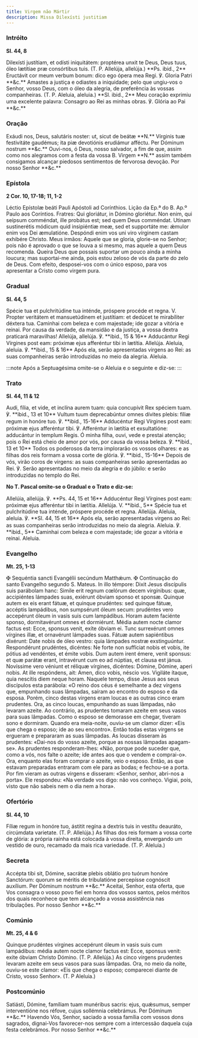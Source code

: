 ```yaml
---
title: Virgem não Mártir
description: Missa Dilexísti justitiam
---
```


### Intróito

**Sl. 44, 8**

<div class="side-by-side not-content">
  <span>
    Dilexísti justítiam, et odísti iniquitátem: proptérea unxit te Deus, Deus
    tuus, óleo lætítiae præ consórtibus tuis. (T. P. Allelúja, allelúja.) **Ps.
    ibid., 2** Eructávit cor meum verbum bonum: dico ego ópera mea Regi. ℣.
    Gloria Patri **&c.**
  </span>
  <span>
    Amastes a justiça e odiastes a iniquidade; pelo que ungiu-vos o Senhor,
    vosso Deus, com o óleo da alegria, de preferência às vossas companheiras.
    (T. P. Aleluia, aleluia.) **Sl. ibid., 2** Meu coração exprimiu uma
    excelente palavra: Consagro ao Rei as minhas obras. ℣. Glória ao Pai **&c.**
  </span>
</div>

### Oração

<div class="side-by-side not-content">
  <span>
    Exáudi nos, Deus, salutáris noster: ut, sicut de beátæ **N.**  Vírginis tuæ
    festivitáte gaudémus; ita piæ devotiónis erudiámur afféctu. Per Dóminum
    nostrum **&c.**
  </span>
  <span>
    Ouvi-nos, ó Deus, nosso salvador, a fim de que, assim como nos alegramos com
    a festa da vossa B. Virgem **N.** assim também consigamos alcançar piedosos
    sentimentos de fervorosa devoção. Por nosso Senhor **&c.**
  </span>
</div>

### Epístola

**2 Cor. 10, 17-18; 11, 1-2**

<div class="side-by-side not-content">
  <span>
    Léctio Epístolæ beáti Pauli Apóstoli ad Corínthios.
  </span>
  <span>
    Lição da Ep.ª do B. Ap.º Paulo aos Coríntios.
  </span>
  <span>
    Fratres: Qui gloriátur, in Dómino gloriétur. Non enim, qui seípsum
    comméndat, ille probátus est; sed quem Deus comméndat. Utinam sustinerétis
    módicum quid insipiéntiæ meæ, sed et supportáte me: ǽmulor enim vos Dei
    æmulatióne. Despóndi enim vos uni viro vírginem castam exhibére Christo.
  </span>
  <span>
    Meus irmãos: Aquele que se gloria, glorie-se no Senhor; pois não é aprovado
    o que se louva a si mesmo, mas aquele a quem Deus recomenda. Queira Deus que
    possais suportar um pouco ainda a minha loucura; mas suportai-me ainda, pois
    estou zeloso de vós da parte do zelo de Deus. Com efeito, desposei-vos com o
    único esposo, para vos apresentar a Cristo como virgem pura.
  </span>
</div>

### Gradual

**Sl. 44, 5**

<div class="side-by-side not-content">
  <span>
    Spécie tua et pulchritúdine tua inténde, próspere procéde et regna. V.
    Propter veritátem et mansuetúdinem et justítiam: et dedúcet te mirabíliter
    déxtera tua.
  </span>
  <span>
    Caminhai com beleza e com majestade; ide gozar a vitória e reinai. Por causa
    da verdade, da mansidão e da justiça, a vossa dextra praticará maravilhas!
  </span>
  <span>
    Allelúja, allelúja. ℣. **ibid., 15 & 16** Adducántur Regi Vírgines post eam:
    próximæ ejus afferéntur tibi in lætítia. Allelúja.
  </span>
  <span>
    Aleluia, aleluia. ℣. **ibid., 15 & 16** Após ela, serão apresentadas virgens
    ao Rei: as suas companheiras serão introduzidas no meio da alegria. Aleluia.
  </span>
</div>

:::note
Após a Septuagésima omite-se o Aleluia e o seguinte e diz-se:
:::

### Trato

**Sl. 44, 11 & 12**

<div class="side-by-side not-content">
  <span>
    Audi, fília, et vide, et inclína aurem tuam: quia concupívit Rex spéciem
    tuam. ℣. **ibid., 13 et 10** Vultum tuum deprecabúntur omnes dívites plebis:
    fíliæ regum in honóre tuo. ℣. **ibid., 15-16** Adducéntur Regi Vírgines post
    eam: próximæ ejus afferéntur tibi. ℣. Afferéntur in lætítia et exsultatióne:
    adducántur in templum Regis.
  </span>
  <span>
    Ó minha filha, ouvi, vede e prestai atenção; pois o Rei está cheio de amor
    por vós, por causa da vossa beleza. ℣. **ibid., 13 et 10** Todos os
    poderosos da terra implorarão os vossos olhares: e as filhas dos reis formam
    a vossa corte de glória. ℣. **ibid., 15-16** Depois de vós, virão coros de
    virgens: as suas companheiras serão apresentadas ao Rei. ℣. Serão
    apresentadas no meio da alegria e do júbilo: e serão introduzidas no templo
    do Rei.
  </span>
</div>

**No T. Pascal omite-se o Gradual e o Trato e diz-se:**

<div class="side-by-side not-content">
  <span>
    Allelúia, allelúja. ℣. **Ps. 44, 15 et 16** Adducéntur Regi Vírgines post
    eam: próximæ ejus afferéntur tibi in lætítia. Allelúja. V. **ibid., 5**
    Spécie tua et pulchritúdine tua inténde, próspere procéde et regna.
    Allelúja.
  </span>
  <span>
    Aleluia, aleluia. ℣. **Sl. 44, 15 et 16** Após ela, serão apresentadas
    virgens ao Rei: as suas companheiras serão introduzidas no meio da alegria.
    Aleluia. ℣. **ibid., 5** Caminhai com beleza e com majestade; ide gozar a
    vitória e reinai. Aleluia.
  </span>
</div>

### Evangelho

**Mt. 25, 1-13**

<div class="side-by-side not-content">
  <span>
    <span class="text-red-500">✠</span> Sequéntia sancti Evangélii secúndum
    Matthǽum.
  </span>
  <span>
    <span class="text-red-500">✠</span> Continuação do santo Evangelho segundo
    S. Mateus.
  </span>
  <span>
    In illo témpore: Dixit Jesus discípulis suis parábolam hanc: Simile erit
    regnum cœlórum decem virgínibus: quæ, accipiéntes lámpades suas, exiérunt
    óbviam sponso et sponsæ. Quinque autem ex eis erant fátuæ, et quinque
    prudéntes: sed quinque fátuæ, accéptis lampádibus, non sumpsérunt óleum
    secum: prudéntes vero accepérunt óleum in vasis suis cum lampádibus. Horam
    autem faciénte sponso, dormitavérunt omnes et dormiérunt. Média autem nocte
    clamor factus est: Ecce, sponsus venit, exíte óbviam ei. Tunc surrexérunt
    omnes vírgines illæ, et ornavérunt lámpades suas. Fátuæ autem sapiéntibus
    dixérunt: Date nobis de óleo vestro: quia lámpades nostræ exstinguúntur.
    Respondérunt prudéntes, dicéntes: Ne forte non suffíciat nobis et vobis, ite
    pótius ad vendéntes, et émite vobis. Dum autem irent émere, venit sponsus:
    et quæ parátæ erant, intravérunt cum eo ad núptias, et clausa est jánua.
    Novíssime vero véniunt et réliquæ vírgines, dicéntes: Dómine, Dómine, aperi
    nobis. At ille respóndens, ait: Amen, dico vobis, néscio vos. Vigiláte
    ítaque, quia nescítis diem neque horam.
  </span>
  <span>
    Naquele tempo, disse Jesus aos seus discípulos esta parábola: «O reino dos
    céus é semelhante a dez virgens que, empunhando suas lâmpadas, saíram ao
    encontro do esposo e da esposa. Porém, cinco destas virgens eram loucas e as
    outras cinco eram prudentes. Ora, as cinco loucas, empunhando as suas
    lâmpadas, não levaram azeite. Ao contrário, as prudentes tomaram azeite em
    seus vasos para suas lâmpadas. Como o esposo se demorasse em chegar, tiveram
    sono e dormiram. Quando era meia-noite, ouviu-se um clamor dizer: «Eis que
    chega o esposo; ide ao seu encontro». Então todas estas virgens se ergueram
    e prepararam as suas lâmpadas. As loucas disseram às prudentes: «Dai-nos do
    vosso azeite, porque as nossas lâmpadas apagam-se». As prudentes
    responderam-lhes: «Não, porque pode suceder que, como a vós, nos falte o
    azeite; ide antes aos que o vendem e comprai-o». Ora, enquanto elas foram
    comprar o azeite, veio o esposo. Então, as que estavam preparadas entraram
    com ele para as bodas; e fechou-se a porta. Por fim vieram as outras virgens
    e disseram: «Senhor, senhor, abri-nos a porta». Ele respondeu: «Na verdade
    vos digo: não vos conheço. Vigiai, pois, visto que não sabeis nem o dia nem
    a hora».
  </span>
</div>

### Ofertório

**Sl. 44, 10**

<div class="side-by-side not-content">
  <span>
    Fíliæ regum in honóre tuo, ástitit regína a dextris tuis in vestítu
    deauráto, circúmdata varietate. (T. P. Allelúja.)
  </span>
  <span>
    As filhas dos reis formam a vossa corte de glória: a própria rainha está
    colocada à vossa direita, envergando um vestido de ouro, recamado da mais
    rica variedade. (T. P. Aleluia.)
  </span>
</div>

### Secreta

<div class="side-by-side not-content">
  <span>
    Accépta tibi sit, Dómine, sacrátæ plebis oblátio pro tuórum honóre
    Sanctórum: quorum se méritis de tribulatióne percepísse cognóscit auxílium.
    Per Dóminum nostrum **&c.**
  </span>
  <span>
    Aceitai, Senhor, esta oferta, que Vos consagra o vosso povo fiel em honra
    dos vossos santos, pelos méritos dos quais reconhece que tem alcançado a
    vossa assistência nas tribulações. Por nosso Senhor **&c.**
  </span>
</div>

### Comúnio

**Mt. 25, 4 & 6**

<div class="side-by-side not-content">
  <span>
    Quinque prudéntes vírgines accepérunt óleum in vasis suis cum lampádibus:
    média autem nocte clamor factus est: Ecce, sponsus venit: exite óbviam
    Christo Dómino. (T. P. Allelúja.)
  </span>
  <span>
    As cinco virgens prudentes levaram azeite em seus vasos para suas lâmpadas.
    Ora, no meio da noite, ouviu-se este clamor: «Eis que chega o esposo;
    comparecei diante de Cristo, vosso Senhor». (T. P Aleluia.)
  </span>
</div>

### Postcomúnio

<div class="side-by-side not-content">
  <span>
    Satiásti, Dómine, famíliam tuam munéribus sacris: ejus, quǽsumus, semper
    interventióne nos réfove, cujus sollémnia celebrámus. Per Dóminum **&c.**
  </span>
  <span>
    Havendo Vós, Senhor, saciado a vossa família com vossos dons sagrados,
    dignai-Vos favorecer-nos sempre com a intercessão daquela cuja festa
    celebrámos. Por nosso Senhor **&c.**
  </span>
</div>
